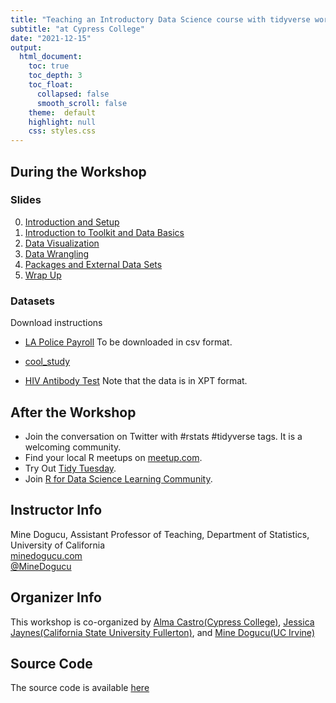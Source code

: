 ```yaml
---
title: "Teaching an Introductory Data Science course with tidyverse workshop"
subtitle: "at Cypress College"
date: "2021-12-15"
output: 
  html_document:
    toc: true
    toc_depth: 3
    toc_float: 
      collapsed: false
      smooth_scroll: false
    theme:  default
    highlight: null
    css: styles.css
---
```



## During the Workshop

### Slides

0. [Introduction and Setup](slides/0-intro-setup.html)  
1. [Introduction to Toolkit and Data Basics](slides/1-toolkit-data.html)
2. [Data Visualization](slides/2-data-viz.html)
3. [Data Wrangling](slides/3-data-wrangle.html)  
4. [Packages and External Data Sets](slides/4-package-datasets.html)  
5. [Wrap Up](slides/5-wrap-up.html)  


### Datasets

Download instructions

- [LA Police Payroll](https://controllerdata.lacity.org/Payroll/Police-Payroll/sxpf-rh6t) To be downloaded in csv format. 

- <a href="slides/data/cool_study.xlsx">cool_study</a>

- [HIV Antibody Test](https://wwwn.cdc.gov/nchs/nhanes/search/datapage.aspx?Component=Laboratory&CycleBeginYear=2017) Note that the data is in XPT format.

## After the Workshop

- Join the conversation on Twitter with #rstats #tidyverse tags. It is a welcoming community. 
- Find your local R meetups on [meetup.com](https://www.meetup.com/topics/r-project-for-statistical-computing/).
- Try Out [Tidy Tuesday](https://github.com/rfordatascience/tidytuesday).
- Join [R for Data Science Learning Community](https://www.rfordatasci.com/).

## Instructor Info

Mine Dogucu, Assistant Professor of Teaching, Department of Statistics, University of California  
[minedogucu.com](http://www.minedogucu.com)   
[@MineDogucu](http://www.twitter.com/MineDogucu) 

## Organizer Info

This workshop is co-organized by [Alma Castro(Cypress College)](https://www.cypresscollege.edu/academics/divisions-special-programs/science-engineering-math/mathematics/math-department/), [Jessica Jaynes(California State University Fullerton)](http://hpri.fullerton.edu/Faculty/Jaynes/jaynes.htm), and [Mine Dogucu(UC Irvine)](http://www.minedogucu.com)

## Source Code

The source code is available [here](https://github.com/mdogucu/teach-tidyverse)


